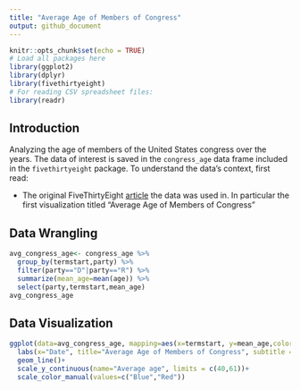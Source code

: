 ```yaml
---
title: "Average Age of Members of Congress"
output: github_document
---
```


```r
knitr::opts_chunk$set(echo = TRUE)
# Load all packages here
library(ggplot2)
library(dplyr)
library(fivethirtyeight)
# For reading CSV spreadsheet files:
library(readr)
```

## Introduction

Analyzing the age of members of the United States congress over the years. The data of interest is saved in the `congress_age` data frame included in the `fivethirtyeight` package. To understand the data's context, first read:

* The original FiveThirtyEight [article](https://fivethirtyeight.com/features/both-republicans-and-democrats-have-an-age-problem/) the data was used in. In particular the first visualization titled "Average Age of Members of Congress"

## Data Wrangling


```r
avg_congress_age<- congress_age %>% 
  group_by(termstart,party) %>% 
  filter(party=="D"|party=="R") %>% 
  summarize(mean_age=mean(age)) %>% 
  select(party,termstart,mean_age)
avg_congress_age
```

## Data Visualization

```r
ggplot(data=avg_congress_age, mapping=aes(x=termstart, y=mean_age,color=party))+
  labs(x="Date", title="Average Age of Members of Congress", subtitle = "At start of term, 1947-2013")+
  geom_line()+
  scale_y_continuous(name="Average age", limits = c(40,61))+
  scale_color_manual(values=c("Blue","Red"))
  
```

